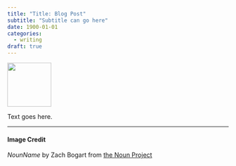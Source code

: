 ```yaml
---
title: "Title: Blog Post"
subtitle: "Subtitle can go here"
date: 1900-01-01
categories:
  - writing
draft: true
---
```


![](exampleIcon.svg){fig-align="center" width="100"}

Text goes here.


---
#### Image Credit

*NounName* by Zach Bogart from [the Noun Project](https://thenounproject.com/zachbogart)